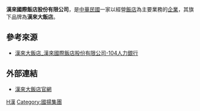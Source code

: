 {{expand|time=2016-11-03T02:14:49+00:00}}
{{Infobox Company 
| company_name       = 漢來國際飯店股份有限公司
| company_name_en    = GRAND HI-LAI HOTEL CO., LTD.
| company_logo       = 
| company_type       = [[股份有限公司|股份有限公司]]
| company_slogan     = 
| local_code_name    = TW
| local_code         = 23827284
| market_information = 
| abbreviated_name   = 
| foundation         = 1990年9月24日
| location           = {{ROC}}80146[[高雄市|高雄市]][[前金區|前金區]]成功一路266號1樓、2樓、9-13樓、22-42樓
| telephone          =  
| key_people         = 侯西泉
| industry           = 飯店管理業、觀光業、餐飲服務業
| services           = 
| assets             = [[新臺幣|新臺幣]]10億元
| capital            = [[新臺幣|新臺幣]]3億元
| revenue            = 
| operating_income   = 
| profit             = 
| market_value       =
| num_employees      = 
| P/E ratio          =
| earnings per share = 
| Net asset value    =
| accounting_period  = 
| parent             = [[國揚集團|國揚集團]]
| divisions          =
| major_shareholder  = 
| subsid             = 漢來國際物業管理顧問股份有限公司<br>漢來飯店管理顧問股份有限公司
| homepage           = {{url|https://www.grand-hilai.com}}
| footnotes          =
| width              = 
}}

'''漢來國際飯店股份有限公司'''，是[[中華民國|中華民國]]一家以經營[[飯店|飯店]]為主要業務的[[企業|企業]]，其旗下品牌為'''漢來大飯店'''。

== 參考來源 ==
*[https://m.104.com.tw/amp/company/ay25e00 漢來大飯店_漢來國際飯店股份有限公司-104人力銀行] 

== 外部連結 ==
*[https://www.grand-hilai.com 漢來大飯店官網]


[[Category:總部位於高雄市的工商業機構|H漢]]
[[Category:國揚集團|Category:國揚集團]]
{{stub}}